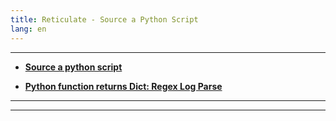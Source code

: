 ```yaml
---
title: Reticulate - Source a Python Script
lang: en
---
```


***

* [**Source a python script**](1_3_py_source_scripts.html)

* [**Python function returns Dict: Regex Log Parse**](regex_log_parse.html)


***
***